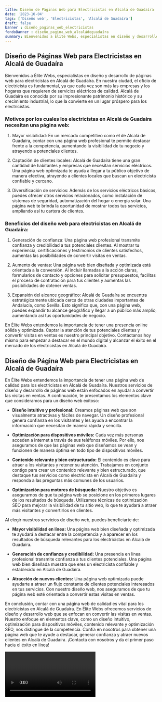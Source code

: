 ```yaml
---
title: Diseño de Páginas Web para Electricistas en Alcalá de Guadaíra
date: '2023-10-04'
tags: ['Diseño web', 'Electricistas', 'Alcalá de Guadaíra']
draft: false
banner : diseño_paginas_web_electricistas
fondoBanner : diseño_pagina_web_alcaládeguadaíra
summary: Bienvenidos a Élite Webs, especialistas en diseño y desarrollo de páginas web para electricistas en Alcalá de Guadaíra. En nuestra ciudad, el oficio de electricista es fundamental, ya que cada vez son más las empresas y los hogares que requieren de servicios eléctricos de calidad. Alcalá de Guadaíra es conocida por su impresionante patrimonio histórico y su crecimiento industrial, lo que la convierte en un lugar próspero para los electricistas.
---
```


## Diseño de Páginas Web para Electricistas en Alcalá de Guadaíra

Bienvenidos a Élite Webs, especialistas en diseño y desarrollo de páginas web para electricistas en Alcalá de Guadaíra. En nuestra ciudad, el oficio de electricista es fundamental, ya que cada vez son más las empresas y los hogares que requieren de servicios eléctricos de calidad. Alcalá de Guadaíra es conocida por su impresionante patrimonio histórico y su crecimiento industrial, lo que la convierte en un lugar próspero para los electricistas.

### Motivos por los cuales los electricistas en Alcalá de Guadaíra necesitan una página web:

1. Mayor visibilidad: En un mercado competitivo como el de Alcalá de Guadaíra, contar con una página web profesional te permite destacar frente a la competencia, aumentando la visibilidad de tu negocio y atrayendo a potenciales clientes.

2. Captación de clientes locales: Alcalá de Guadaíra tiene una gran cantidad de habitantes y empresas que necesitan servicios eléctricos. Una página web optimizada te ayuda a llegar a tu público objetivo de manera efectiva, atrayendo a clientes locales que buscan un electricista confiable y cercano.

3. Diversificación de servicios: Además de los servicios eléctricos básicos, puedes ofrecer otros servicios relacionados, como instalación de sistemas de seguridad, automatización del hogar o energía solar. Una página web te brinda la oportunidad de mostrar todos tus servicios, ampliando así tu cartera de clientes.

### Beneficios del diseño web para electricistas en Alcalá de Guadaíra:

1. Generación de confianza: Una página web profesional transmite confianza y credibilidad a tus potenciales clientes. Al mostrar tu experiencia, certificaciones y testimonios de clientes satisfechos, aumentas las posibilidades de convertir visitas en ventas.

2. Aumento de ventas: Una página web bien diseñada y optimizada está orientada a la conversión. Al incluir llamadas a la acción claras, formularios de contacto y opciones para solicitar presupuestos, facilitas el proceso de contratación para tus clientes y aumentas las posibilidades de obtener ventas.

3. Expansión del alcance geográfico: Alcalá de Guadaíra se encuentra estratégicamente ubicada cerca de otras ciudades importantes de Andalucía, como Sevilla. Esto significa que, con una página web, puedes expandir tu alcance geográfico y llegar a un público más amplio, aumentando así tus oportunidades de negocio.

En Élite Webs entendemos la importancia de tener una presencia online sólida y optimizada. Captar la atención de tus potenciales clientes y convertir visitas en ventas es nuestro principal objetivo. Contáctanos hoy mismo para empezar a destacar en el mundo digital y alcanzar el éxito en el mercado de los electricistas en Alcalá de Guadaíra.

<GifSeo />

<Cta />

## Diseño de Página Web para Electricistas en Alcalá de Guadaíra

En Élite Webs entendemos la importancia de tener una página web de calidad para los electricistas en Alcalá de Guadaíra. Nuestros servicios de diseño y desarrollo de páginas web están enfocados en ayudar a convertir las visitas en ventas. A continuación, te presentamos los elementos clave que consideramos para un diseño web exitoso:

- **Diseño intuitivo y profesional:** Creamos páginas web que son visualmente atractivas y fáciles de navegar. Un diseño profesional genera confianza en los visitantes y les ayuda a encontrar la información que necesitan de manera rápida y sencilla.

- **Optimización para dispositivos móviles:** Cada vez más personas acceden a internet a través de sus teléfonos móviles. Por ello, nos aseguramos de que las páginas web que diseñamos se vean y funcionen de manera óptima en todo tipo de dispositivos móviles.

- **Contenido relevante y bien estructurado:** El contenido es clave para atraer a los visitantes y retener su atención. Trabajamos en conjunto contigo para crear un contenido relevante y bien estructurado, que destaque tus servicios como electricista en Alcalá de Guadaíra y responda a las preguntas más comunes de los usuarios.

- **Optimización para motores de búsqueda:** Nuestro objetivo es asegurarnos de que tu página web se posicione en los primeros lugares de los resultados de búsqueda. Utilizamos técnicas de optimización SEO para mejorar la visibilidad de tu sitio web, lo que te ayudará a atraer más visitantes y convertirlos en clientes.

Al elegir nuestros servicios de diseño web, puedes beneficiarte de:

- **Mayor visibilidad en línea:** Una página web bien diseñada y optimizada te ayudará a destacar entre la competencia y a aparecer en los resultados de búsqueda relevantes para los electricistas en Alcalá de Guadaíra.

- **Generación de confianza y credibilidad:** Una presencia en línea profesional transmite confianza a tus clientes potenciales. Una página web bien diseñada muestra que eres un electricista confiable y establecido en Alcalá de Guadaíra.

- **Atracción de nuevos clientes:** Una página web optimizada puede ayudarte a atraer un flujo constante de clientes potenciales interesados en tus servicios. Con nuestro diseño web, nos aseguramos de que tu página web esté orientada a convertir estas visitas en ventas.

En conclusión, contar con una página web de calidad es vital para los electricistas en Alcalá de Guadaíra. En Élite Webs ofrecemos servicios de diseño y desarrollo web que se enfocan en convertir las visitas en ventas. Nuestro enfoque en elementos clave, como un diseño intuitivo, optimización para dispositivos móviles, contenido relevante y optimización SEO, nos distingue de la competencia. Confía en nosotros para obtener una página web que te ayude a destacar, generar confianza y atraer nuevos clientes en Alcalá de Guadaíra. ¡Contacta con nosotros y da el primer paso hacia el éxito en línea!

<Video />

<CtaBot job='Electricistas' city='Alcalá de Guadaíra'/>

<Gmaps query='Alcalá de Guadaíra+españa+maps' />